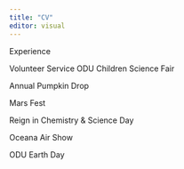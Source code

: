 ---
title: "CV"
editor: visual
---

Experience

Volunteer Service ODU Children Science Fair

Annual Pumpkin Drop

Mars Fest

Reign in Chemistry & Science Day

Oceana Air Show

ODU Earth Day
